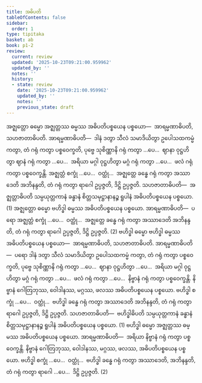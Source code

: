 ```yaml
---
title: အဓိပတိ
tableOfContents: false
sidebar:
  order: 1
type: tipitaka
basket: ab
book: p1-2
review:
  current: review
  updated: '2025-10-23T09:21:00.959962'
  updated_by: ''
  notes: ''
  history:
  - state: review
    date: '2025-10-23T09:21:00.959962'
    updated_by: ''
    notes: ''
    previous_state: draft
---
```



<ReviewStatus review={frontmatter.review} showDetails={true} />

<HypothesisAnnotation frontmatter={frontmatter} />

<DynamicBreadcrumb />

<Division number="30" book="p1-2" e="ch" v="37" p="443">

<Paragraph number="2817" book="p1-2">
အဇ္ဈတ္တော ဓမ္မော အဇ္ဈတ္တဿ ဓမ္မဿ အဓိပတိပစ္စယေန ပစ္စယော—  အာရမ္မဏာဓိပတိ, သဟဇာတာဓိပတိ. <Emphasis>အာရမ္မဏာဓိပတိ</Emphasis>—  ဒါနံ ဒတွာ သီလံ သမာဒိယိတွာ ဥပေါသထကမ္မံ ကတွာ, တံ ဂရုံ ကတွာ ပစ္စဝေက္ခတိ, ပုဗ္ဗေ သုစိဏ္ဏာနိ ဂရုံ ကတွာ …ပေ…  ဈာနာ ဝုဋ္ဌဟိတွာ ဈာနံ ဂရုံ ကတွာ …ပေ…  အရိယာ မဂ္ဂါ ဝုဋ္ဌဟိတွာ မဂ္ဂံ ဂရုံ ကတွာ …ပေ…  ဖလံ ဂရုံ ကတွာ ပစ္စဝေက္ခန္တိ. အဇ္ဈတ္တံ စက္ခုံ …ပေ…  ဝတ္ထုံ…  အဇ္ဈတ္တေ ခန္ဓေ ဂရုံ ကတွာ အဿာဒေတိ အဘိနန္ဒတိ, တံ ဂရုံ ကတွာ ရာဂေါ ဥပ္ပဇ္ဇတိ, ဒိဋ္ဌိ ဥပ္ပဇ္ဇတိ. <Emphasis>သဟဇာတာဓိပတိ</Emphasis>—  အဇ္ဈတ္တာဓိပတိ သမ္ပယုတ္တကာနံ ခန္ဓာနံ စိတ္တသမုဋ္ဌာနာနဉ္စ ရူပါနံ အဓိပတိပစ္စယေန ပစ္စယော. (1)
</Paragraph>

<Paragraph number="2818" book="p1-2">
အဇ္ဈတ္တော ဓမ္မော ဗဟိဒ္ဓါ ဓမ္မဿ အဓိပတိပစ္စယေန ပစ္စယော. <Emphasis>အာရမ္မဏာဓိပတိ</Emphasis>—  ပရော အဇ္ဈတ္တံ စက္ခုံ …ပေ…  ဝတ္ထုံ…  အဇ္ဈတ္တေ ခန္ဓေ ဂရုံ ကတွာ အဿာဒေတိ အဘိနန္ဒတိ, တံ ဂရုံ ကတွာ ရာဂေါ ဥပ္ပဇ္ဇတိ, ဒိဋ္ဌိ ဥပ္ပဇ္ဇတိ. (2)
</Paragraph>

</Division>
<Division number="31" book="p1-2" e="ch" v="37" p="444">

<Paragraph number="2819" book="p1-2">
ဗဟိဒ္ဓါ ဓမ္မော ဗဟိဒ္ဓါ ဓမ္မဿ အဓိပတိပစ္စယေန ပစ္စယော—  အာရမ္မဏာဓိပတိ, သဟဇာတာဓိပတိ. <Emphasis>အာရမ္မဏာဓိပတိ</Emphasis>—  ပရော ဒါနံ ဒတွာ သီလံ သမာဒိယိတွာ ဥပေါသထကမ္မံ ကတွာ, တံ ဂရုံ ကတွာ ပစ္စဝေက္ခတိ, ပုဗ္ဗေ သုစိဏ္ဏာနိ ဂရုံ ကတွာ …ပေ…  ဈာနာ ဝုဋ္ဌဟိတွာ …ပေ…  အရိယာ မဂ္ဂါ ဝုဋ္ဌဟိတွာ မဂ္ဂံ ဂရုံ ကတွာ …ပေ…  ဖလံ ဂရုံ ကတွာ …ပေ…  နိဗ္ဗာနံ ဂရုံ ကတွာ ပစ္စဝေက္ခန္တိ. နိဗ္ဗာနံ ဂေါတြဘုဿ, ဝေါဒါနဿ, မဂ္ဂဿ, ဖလဿ အဓိပတိပစ္စယေန ပစ္စယော. ဗဟိဒ္ဓါ စက္ခုံ …ပေ…  ဝတ္ထုံ…  ဗဟိဒ္ဓါ ခန္ဓေ ဂရုံ ကတွာ အဿာဒေတိ အဘိနန္ဒတိ, တံ ဂရုံ ကတွာ ရာဂေါ ဥပ္ပဇ္ဇတိ, ဒိဋ္ဌိ ဥပ္ပဇ္ဇတိ. <Emphasis>သဟဇာတာဓိပတိ</Emphasis>—  ဗဟိဒ္ဓါဓိပတိ သမ္ပယုတ္တကာနံ ခန္ဓာနံ စိတ္တသမုဋ္ဌာနာနဉ္စ ရူပါနံ အဓိပတိပစ္စယေန ပစ္စယော. (1)
</Paragraph>

<Paragraph number="2820" book="p1-2">
ဗဟိဒ္ဓါ ဓမ္မော အဇ္ဈတ္တဿ ဓမ္မဿ အဓိပတိပစ္စယေန ပစ္စယော. <Emphasis>အာရမ္မဏာဓိပတိ</Emphasis>—  အရိယာ နိဗ္ဗာနံ ဂရုံ ကတွာ ပစ္စဝေက္ခန္တိ. နိဗ္ဗာနံ ဂေါတြဘုဿ, ဝေါဒါနဿ, မဂ္ဂဿ, ဖလဿ, အဓိပတိပစ္စယေန ပစ္စယော. ဗဟိဒ္ဓါ စက္ခုံ …ပေ…  ဝတ္ထုံ…  ဗဟိဒ္ဓါ ခန္ဓေ ဂရုံ ကတွာ အဿာဒေတိ, အဘိနန္ဒတိ, တံ ဂရုံ ကတွာ ရာဂေါ …ပေ…  ဒိဋ္ဌိ ဥပ္ပဇ္ဇတိ. (2)
</Paragraph>
</Division>